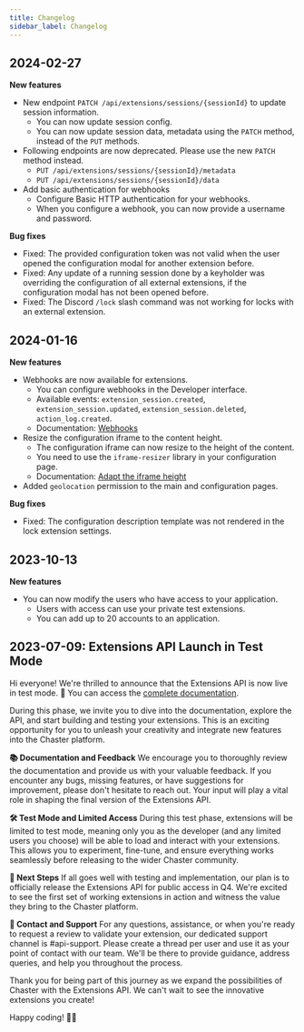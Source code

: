 ```yaml
---
title: Changelog
sidebar_label: Changelog
---
```


## 2024-02-27

**New features**

- New endpoint `PATCH /api/extensions/sessions/{sessionId}` to update session information.
  - You can now update session config.
  - You can now update session data, metadata using the `PATCH` method, instead of the `PUT` methods.
- Following endpoints are now deprecated. Please use the new `PATCH` method instead.
  - `PUT /api/extensions/sessions/{sessionId}/metadata`
  - `PUT /api/extensions/sessions/{sessionId}/data`
- Add basic authentication for webhooks
  - Configure Basic HTTP authentication for your webhooks.
  - When you configure a webhook, you can now provide a username and password.

**Bug fixes**

- Fixed: The provided configuration token was not valid when the user opened the configuration modal for another extension before.
- Fixed: Any update of a running session done by a keyholder was overriding the configuration of all external extensions, if the configuration modal has not been opened before.
- Fixed: The Discord `/lock` slash command was not working for locks with an external extension.

## 2024-01-16

**New features**

- Webhooks are now available for extensions.
  - You can configure webhooks in the Developer interface.
  - Available events: `extension_session.created`, `extension_session.updated`, `extension_session.deleted`, `action_log.created`.
  - Documentation: [Webhooks](/api/extensions-api/create-your-extension/webhooks)
- Resize the configuration iframe to the content height.
  - The configuration iframe can now resize to the height of the content.
  - You need to use the `iframe-resizer` library in your configuration page.
  - Documentation: [Adapt the iframe height](/api/extensions-api/create-your-extension/configuration-page#adapt-the-iframe-height)
- Added `geolocation` permission to the main and configuration pages.

**Bug fixes**

- Fixed: The configuration description template was not rendered in the lock extension settings.


## 2023-10-13

**New features**

- You can now modify the users who have access to your application.
  - Users with access can use your private test extensions.
  - You can add up to 20 accounts to an application.


## 2023-07-09: Extensions API Launch in Test Mode

Hi everyone! We're thrilled to announce that the Extensions API is now live in test mode. 🎉
You can access the [complete documentation](/api/extensions-api/getting-started).

During this phase, we invite you to dive into the documentation, explore the API, and start building and testing your extensions. This is an exciting opportunity for you to unleash your creativity and integrate new features into the Chaster platform.

**📚 Documentation and Feedback**
We encourage you to thoroughly review the documentation and provide us with your valuable feedback. If you encounter any bugs, missing features, or have suggestions for improvement, please don't hesitate to reach out. Your input will play a vital role in shaping the final version of the Extensions API.

**🛠️ Test Mode and Limited Access**
During this test phase, extensions will be limited to test mode, meaning only you as the developer (and any limited users you choose) will be able to load and interact with your extensions. This allows you to experiment, fine-tune, and ensure everything works seamlessly before releasing to the wider Chaster community.

**🚀 Next Steps**
If all goes well with testing and implementation, our plan is to officially release the Extensions API for public access in Q4. We're excited to see the first set of working extensions in action and witness the value they bring to the Chaster platform.

**📩 Contact and Support**
For any questions, assistance, or when you're ready to request a review to validate your extension, our dedicated support channel is #api-support. Please create a thread per user and use it as your point of contact with our team. We'll be there to provide guidance, address queries, and help you throughout the process.

Thank you for being part of this journey as we expand the possibilities of Chaster with the Extensions API. We can't wait to see the innovative extensions you create!

Happy coding! 💪🚀